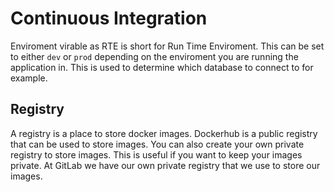 # Continuous Integration

Enviroment virable as RTE is short for Run Time Enviroment. This can be set to either `dev` or `prod` depending on the enviroment you are running the application in. This is used to determine which database to connect to for example.

## Registry

A registry is a place to store docker images. Dockerhub is a public registry that can be used to store images. You can also create your own private registry to store images. This is useful if you want to keep your images private. At GitLab we have our own private registry that we use to store our images.
